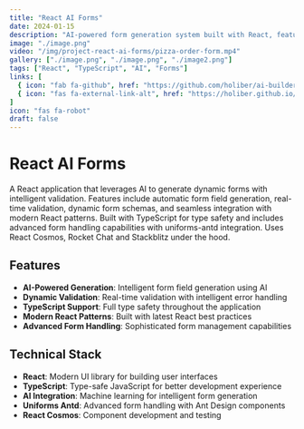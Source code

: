 ```yaml
---
title: "React AI Forms"
date: 2024-01-15
description: "AI-powered form generation system built with React, featuring dynamic form creation and field validation."
image: "./image.png"
video: "/img/project-react-ai-forms/pizza-order-form.mp4"
gallery: ["./image.png", "./image.png", "./image2.png"]
tags: ["React", "TypeScript", "AI", "Forms"]
links: [
  { icon: "fab fa-github", href: "https://github.com/holiber/ai-builder" },
  { icon: "fas fa-external-link-alt", href: "https://holiber.github.io/react-ai-forms/" }
]
icon: "fas fa-robot"
draft: false
---
```


# React AI Forms

A React application that leverages AI to generate dynamic forms with intelligent validation. Features include automatic form field generation, real-time validation, dynamic form schemas, and seamless integration with modern React patterns. Built with TypeScript for type safety and includes advanced form handling capabilities with uniforms-antd integration. Uses React Cosmos, Rocket Chat and Stackblitz under the hood.

## Features

- **AI-Powered Generation**: Intelligent form field generation using AI
- **Dynamic Validation**: Real-time validation with intelligent error handling
- **TypeScript Support**: Full type safety throughout the application
- **Modern React Patterns**: Built with latest React best practices
- **Advanced Form Handling**: Sophisticated form management capabilities

## Technical Stack

- **React**: Modern UI library for building user interfaces
- **TypeScript**: Type-safe JavaScript for better development experience
- **AI Integration**: Machine learning for intelligent form generation
- **Uniforms Antd**: Advanced form handling with Ant Design components
- **React Cosmos**: Component development and testing
